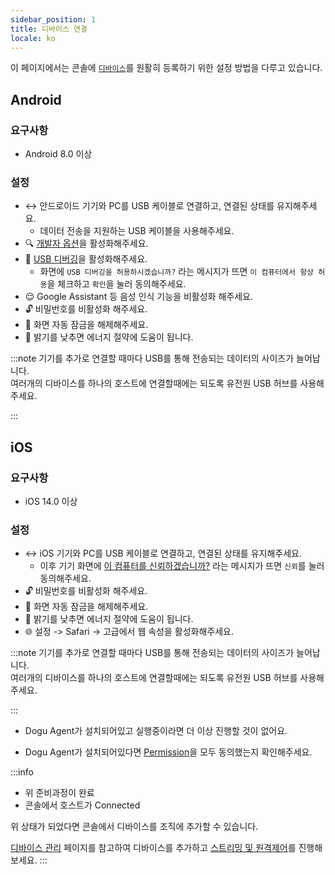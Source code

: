 ```yaml
---
sidebar_position: 1
title: 디바이스 연결
locale: ko
---
```



이 페이지에서는 콘솔에 [`디바이스`](/device-farm#device)를 원활히 등록하기 위한 설정 방법을 다루고 있습니다.

<Tabs  defaultValue="android">
<TabItem value="android" label="Android">

## Android

### 요구사항

- Android 8.0 이상

### 설정

- ↔ 안드로이드 기기와 PC를 USB 케이블로 연결하고, 연결된 상태를 유지해주세요.
  - 데이터 전송을 지원하는 USB 케이블을 사용해주세요.
- 🔍 [개발자 옵션](https://developer.android.com/studio/debug/dev-options)을 활성화해주세요.
- 🐛 [USB 디버깅](https://developer.android.com/studio/run/device#setting-up)을 활성화해주세요.
  - 화면에 `USB 디버깅을 허용하시겠습니까?` 라는 메시지가 뜨면 `이 컴퓨터에서 항상 허용`을 체크하고 `확인`을 눌러 동의해주세요.
- 😌 Google Assistant 등 음성 인식 기능을 비활성화 해주세요.
- 🔓 비밀번호를 비활성화 해주세요.
- 📱 화면 자동 잠금을 해제해주세요.
- 🔅 밝기를 낮추면 에너지 절약에 도움이 됩니다.

:::note
기기를 추가로 연결할 때마다 USB를 통해 전송되는 데이터의 사이즈가 늘어납니다.  
여러개의 디바이스를 하나의 호스트에 연결할때에는 되도록 유전원 USB 허브를 사용해주세요.

:::

</TabItem>
<TabItem value="ios" label="iOS">

## iOS

### 요구사항

- iOS 14.0 이상

### 설정

- ↔ iOS 기기와 PC를 USB 케이블로 연결하고, 연결된 상태를 유지해주세요.
  - 이후 기기 화면에 [이 컴퓨터를 신뢰하겠습니까?](https://support.apple.com/ko-kr/HT202778) 라는 메시지가 뜨면 `신뢰`를 눌러 동의해주세요.
- 🔓 비밀번호를 비활성화 해주세요.
- 📱 화면 자동 잠금을 해제해주세요.
- 🔅 밝기를 낮추면 에너지 절약에 도움이 됩니다.
- 🌐 설정 -> Safari -> 고급에서 웹 속성을 활성화해주세요.

:::note
기기를 추가로 연결할 때마다 USB를 통해 전송되는 데이터의 사이즈가 늘어납니다.  
여러개의 디바이스를 하나의 호스트에 연결할때에는 되도록 유전원 USB 허브를 사용해주세요.

:::

</TabItem>
<TabItem value="windows" label="Windows" default>

- Dogu Agent가 설치되어있고 실행중이라면 더 이상 진행할 것이 없어요.

</TabItem>
<TabItem value="macos" label="macOS">

- Dogu Agent가 설치되어있다면 [Permission](/device-farm/host/macos/installation#troubleshoot)을 모두 동의했는지 확인해주세요.

</TabItem>
</Tabs>

:::info

- 위 준비과정이 완료
- 콘솔에서 호스트가 Connected

위 상태가 되었다면 콘솔에서 디바이스를 조직에 추가할 수 있습니다.

[디바이스 관리](/management/organization/device/device-management) 페이지를 참고하여 디바이스를 추가하고 [스트리밍 및 원격제어](streaming-and-remote-control)를 진행해보세요.
:::
